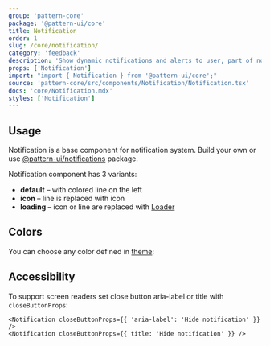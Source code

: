 ```yaml
---
group: 'pattern-core'
package: '@pattern-ui/core'
title: Notification
order: 1
slug: /core/notification/
category: 'feedback'
description: 'Show dynamic notifications and alerts to user, part of notifications system'
props: ['Notification']
import: "import { Notification } from '@pattern-ui/core';"
source: 'pattern-core/src/components/Notification/Notification.tsx'
docs: 'core/Notification.mdx'
styles: ['Notification']
---
```



## Usage

Notification is a base component for notification system.
Build your own or use [@pattern-ui/notifications](/others/notifications/) package.

Notification component has 3 variants:

- **default** – with colored line on the left
- **icon** – line is replaced with icon
- **loading** – icon or line are replaced with [Loader](/core/loader/)

<Demo data={NotificationDemos.usage} />

## Colors

You can choose any color defined in [theme](/theming/extend-theme/#default-colors):

<ControlDemo data={NotificationDemos.control} />

## Accessibility

To support screen readers set close button aria-label or title with `closeButtonProps`:

```tsx
<Notification closeButtonProps={{ 'aria-label': 'Hide notification' }} />
<Notification closeButtonProps={{ title: 'Hide notification' }} />
```
